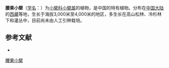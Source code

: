 {{Speciesbox
| name = 腰果小檗
| status = VU
| status_system = iucn3.1
| image =
| genus = Berberis
| species = johannis
| authority = Ahrendt
}}

'''腰果小檗'''（[[学名|学名]]：{{lang|la|''Berberis johannis''}}）为[[小檗科|小檗科]][[小檗属|小檗属]]的植物，是中国的特有植物。分布在[[中国大陆|中国大陆]]的[[西藏|西藏]]等地，生长于海拔3,000米至4,000米的地区，多生长在高山松林、冷杉林下和灌丛中，目前尚未由人工引种栽培。

== 参考文献 ==
<div class="references-small">
* {{cite web| url =http://www.bioinfo.cn/db05/KmzwSpecies.php?action=view&id=1814| title =腰果小檗| work =《中国高等植物数据库全库》| publisher =中国科学院微生物研究所| author =昆明植物研究所| accessdate =2009-02-22| deadurl =yes| archiveurl =https://web.archive.org/web/20160305105456/http://www.bioinfo.cn/db05/KmzwSpecies.php?action=view&id=1814| archivedate =2016-03-05}}
</div>
{{Taxonbar|from=Q1021008}}

[[Category:小檗属|腰果小檗]]


{{植物小作品}}